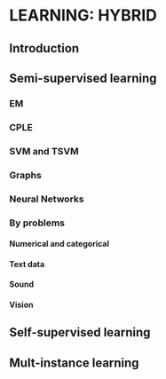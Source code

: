 # LEARNING: HYBRID
## Introduction
## Semi-supervised learning
### EM
### CPLE
### SVM and TSVM
### Graphs
### Neural Networks
### By problems
#### Numerical and categorical
#### Text data
#### Sound
#### Vision
## Self-supervised learning
## Mult-instance learning
